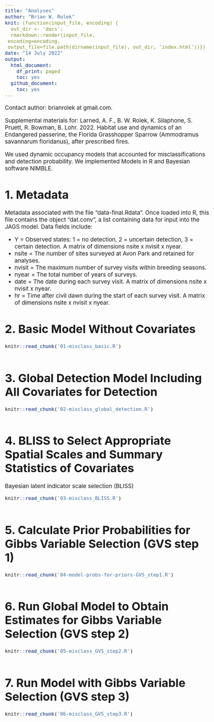 ```yaml
---
title: "Analyses"
author: "Brian W. Rolek"
knit: (function(input_file, encoding) {
  out_dir <- 'docs';
  rmarkdown::render(input_file,
 encoding=encoding,
 output_file=file.path(dirname(input_file), out_dir, 'index.html'))})
date: "14 July 2022"
output:
  html_document:
    df_print: paged
    toc: yes
  github_document:
    toc: yes
---
```


<style type="text/css">
  body{
  font-size: 14pt;
}
</style>

Contact author: brianrolek at gmail.com.

Supplemental materials for:
Larned, A. F., B. W. Rolek, K. Silaphone, S. Pruett, R. Bowman, B. Lohr. 2022. Habitat use and dynamics of an Endangered passerine, the Florida Grasshopper Sparrow (Ammodramus savannarum floridanus), after prescribed fires.

We used dynamic occupancy models that accounted for misclassifications and detection probability. We implemented Models in R and Bayesian software NIMBLE.  

# 1. Metadata
Metadata associated with the file "data\data-final.Rdata". Once loaded into R, this file contains the object "dat.conv", a list containing data for input into the JAGS model. Data fields include: 

+ Y = Observed states: 1 = no detection, 2 = uncertain detection, 3 = certain detection. A matrix of dimensions nsite x nvisit x nyear.
+ nsite = The number of sites surveyed at Avon Park and retained for analyses.
+ nvisit = The maximum number of survey visits within breeding seasons.
+ nyear = The total number of years of surveys. 
+ date = The date during each survey visit. A matrix of dimensions nsite x nvisit x nyear.
+ hr = Time after civil dawn during the start of each survey visit. A matrix of dimensions nsite x nvisit x nyear.

# 2. Basic Model Without Covariates
```r
knitr::read_chunk('01-misclass_basic.R')
```
```r
```

# 3. Global Detection Model Including All Covariates for Detection  
```r
knitr::read_chunk('02-misclass_global_detection.R')
```
```r
```

# 4. BLISS to Select Appropriate Spatial Scales and Summary Statistics of Covariates  
Bayesian latent indicator scale selection (BLISS)
```r
knitr::read_chunk('03-misclass_BLISS.R')
```
```r
```

# 5. Calculate Prior Probabilities for Gibbs Variable Selection (GVS step 1)
```r
knitr::read_chunk('04-model-probs-for-priors-GVS_step1.R')
```
```r
```

# 6. Run Global Model to Obtain Estimates for Gibbs Variable Selection (GVS step 2)
```r
knitr::read_chunk('05-misclass_GVS_step2.R')
```
```r
```

# 7. Run Model with Gibbs Variable Selection (GVS step 3)
```r
knitr::read_chunk('06-misclass_GVS_step3.R')
```
```r
```